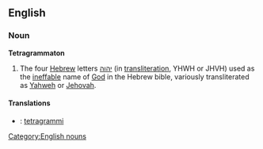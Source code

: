 ==English==

===Noun===
{{wikipedia}}
'''Tetragrammaton'''

# The four [[Hebrew]] letters [[יהוה]] (in [[transliteration]], YHWH or JHVH) used as the [[ineffable]] name of [[God]] in the Hebrew bible, variously transliterated as [[Yahweh]] or [[Jehovah]].

====Translations====
{{top}}
<!--languages from A to I go here-->
*{{fi}}: [[tetragrammi]]
{{mid}}
<!--languages from J to Z go here-->
{{bottom}}

[[Category:English nouns]]